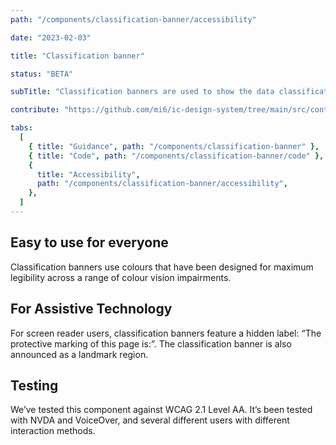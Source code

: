 ```yaml
---
path: "/components/classification-banner/accessibility"

date: "2023-02-03"

title: "Classification banner"

status: "BETA"

subTitle: "Classification banners are used to show the data classification (also known as protective marking) of an app."

contribute: "https://github.com/mi6/ic-design-system/tree/main/src/content/structured/components/classification-banner"

tabs:
  [
    { title: "Guidance", path: "/components/classification-banner" },
    { title: "Code", path: "/components/classification-banner/code" },
    {
      title: "Accessibility",
      path: "/components/classification-banner/accessibility",
    },
  ]
---
```



<IcClassificationBanner />

## Easy to use for everyone

Classification banners use colours that have been designed for maximum legibility across a range of colour vision impairments.

## For Assistive Technology

For screen reader users, classification banners feature a hidden label: “The protective marking of this page is:”. The classification banner is also announced as a landmark region.

## Testing

We’ve tested this component against WCAG 2.1 Level AA. It’s been tested with NVDA and VoiceOver, and several different users with different interaction methods.
